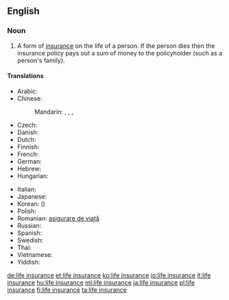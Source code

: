 ==English==
{{wikipedia}}
===Noun===
{{en-noun|head=[[life]] [[insurance]]|-|s}}

# {{context|insurance}} A form of [[insurance]] on the life of a person. If the person dies then the insurance policy pays out a sum of money to the policyholder (such as a person's family).

====Translations====
{{trans-top|form of insurance}}
* Arabic: {{t-|ar|تأمين على الحياة|m|tr=ta'miin 3ála al-Hayaa}}
* Chinese:
*: Mandarin: {{t|cmn|人壽保險|sc=Hani}}, {{t|cmn|人寿保险|tr=rénshòu bǎoxiǎn|sc=Hani}}, {{t|cmn|生命保險|sc=Hani}}, {{t|cmn|生命保险|tr=shēngmìng bǎoxiǎn|sc=Hani}}
* Czech: {{t-|cs|životní pojištění|n}}
* Danish: {{t-|da|livsforsikring|c}}
* Dutch: {{t-|nl|levensverzekering|f}}
* Finnish: {{t+|fi|henkivakuutus}}
* French: {{t+|fr|assurance-vie|f}}
* German: {{t+|de|Lebensversicherung|f}}
* Hebrew: {{t-|he|ביטוח חיים}}
* Hungarian: {{t+|hu|életbiztosítás}}
{{trans-mid}}
* Italian: {{t-|it|assicurazione sulla vita|f}}
* Japanese: {{t+|ja|生命保険|tr=せいめいほけん, seimei hoken}}
* Korean: {{t+|ko|생명보험|tr=saengmyeong boheom|sc=Hang}} ({{t+|ko|生命保險|sc=Hani}})
* Polish: {{t+|pl|ubezpieczenie na życie|n}}
* Romanian: [[asigurare de viață]]
* Russian: {{t-|ru|страхование жизни|n|tr=straxovánije žízni}}
* Spanish: {{t-|es|seguro de vida|m}}
* Swedish: {{t-|sv|livförsäkring}}
* Thai: {{t-|th|การประกันชีวิต}}
* Vietnamese: {{t-|vi|bảo hiểm nhân thọ}}
* Yiddish: {{t-|yi|לעבן פארזיכערונג|sc=Hebr}}
{{trans-bottom}}

[[de:life insurance]]
[[et:life insurance]]
[[ko:life insurance]]
[[io:life insurance]]
[[it:life insurance]]
[[hu:life insurance]]
[[ml:life insurance]]
[[ja:life insurance]]
[[pl:life insurance]]
[[fi:life insurance]]
[[ta:life insurance]]